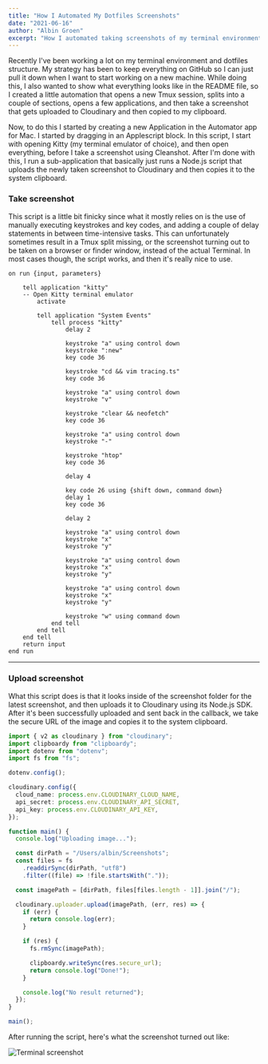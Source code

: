 ```yaml
---
title: "How I Automated My Dotfiles Screenshots"
date: "2021-06-16"
author: "Albin Groen"
excerpt: "How I automated taking screenshots of my terminal environment"
---
```


Recently I've been working a lot on my terminal environment and dotfiles structure. My strategy has been to keep everything on GitHub so I can just pull it down when I want to start working on a new machine. While doing this, I also wanted to show what everything looks like in the README file, so I created a little automation that opens a new Tmux session, splits into a couple of sections, opens a few applications, and then take a screenshot that gets uploaded to Cloudinary and then copied to my clipboard.

Now, to do this I started by creating a new Application in the Automator app for Mac. I started by dragging in an Applescript block. In this script, I start with opening Kitty (my terminal emulator of choice), and then open everything, before I take a screenshot using Cleanshot. After I'm done with this, I run a sub-application that basically just runs a Node.js script that uploads the newly taken screenshot to Cloudinary and then copies it to the system clipboard.

### Take screenshot

This script is a little bit finicky since what it mostly relies on is the use of manually executing keystrokes and key codes, and adding a couple of delay statements in between time-intensive tasks. This can unfortunately sometimes result in a Tmux split missing, or the screenshot turning out to be taken on a browser or finder window, instead of the actual Terminal. In most cases though, the script works, and then it's really nice to use.

```applescript
on run {input, parameters}
	
	tell application "kitty"
    -- Open Kitty terminal emulator
		activate
		
		tell application "System Events"
			tell process "kitty"
				delay 2
				
				keystroke "a" using control down
				keystroke ":new"
				key code 36
				
				keystroke "cd && vim tracing.ts"
				key code 36
				
				keystroke "a" using control down
				keystroke "v"
				
				keystroke "clear && neofetch"
				key code 36
				
				keystroke "a" using control down
				keystroke "-"
				
				keystroke "htop"
				key code 36
				
				delay 4
				
				key code 26 using {shift down, command down}
				delay 1
				key code 36
				
				delay 2
				
				keystroke "a" using control down
				keystroke "x"
				keystroke "y"
				
				keystroke "a" using control down
				keystroke "x"
				keystroke "y"
				
				keystroke "a" using control down
				keystroke "x"
				keystroke "y"
				
				keystroke "w" using command down
			end tell
		end tell
	end tell
	return input
end run
```

---

### Upload screenshot

What this script does is that it looks inside of the screenshot folder for the latest screenshot, and then uploads it to Cloudinary using its Node.js SDK. After it's been successfully uploaded and sent back in the callback, we take the secure URL of the image and copies it to the system clipboard.

```typescript
import { v2 as cloudinary } from "cloudinary";
import clipboardy from "clipboardy";
import dotenv from "dotenv";
import fs from "fs";

dotenv.config();

cloudinary.config({
  cloud_name: process.env.CLOUDINARY_CLOUD_NAME,
  api_secret: process.env.CLOUDINARY_API_SECRET,
  api_key: process.env.CLOUDINARY_API_KEY,
});

function main() {
  console.log("Uploading image...");

  const dirPath = "/Users/albin/Screenshots";
  const files = fs
    .readdirSync(dirPath, "utf8")
    .filter((file) => !file.startsWith("."));

  const imagePath = [dirPath, files[files.length - 1]].join("/");

  cloudinary.uploader.upload(imagePath, (err, res) => {
    if (err) {
      return console.log(err);
    }

    if (res) {
      fs.rmSync(imagePath);

      clipboardy.writeSync(res.secure_url);
      return console.log("Done!");
    }

    console.log("No result returned");
  });
}

main();
```

After running the script, here's what the screenshot turned out like:

![Terminal screenshot](https://res.cloudinary.com/albin-groen/image/upload/v1623830346/qkcqxm4w8miyqea7rnlv.png)
